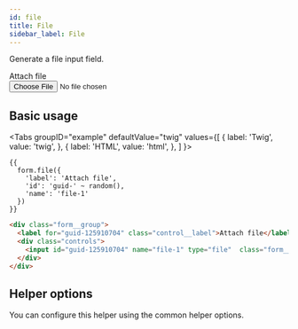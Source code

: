 ```yaml
---
id: file
title: File
sidebar_label: File
---
```



Generate a file input field.

<div className="d-example">
  <div className="form__group">
    <label htmlFor="guid-125910704" className="control__label">Attach file</label>
    <div className="controls">
      <input id="guid-125910704" name="file-1" type="file"  className="form__control file" />
    </div>
  </div>
</div>

## Basic usage

<Tabs
  groupID="example"
  defaultValue="twig"
  values={[
    { label: 'Twig', value: 'twig', },
    { label: 'HTML', value: 'html', },
  ]
}>
<TabItem value="twig">

```twig
{{
  form.file({
    'label': 'Attach file',
    'id': 'guid-' ~ random(),
    'name': 'file-1'
  })
}}
```

</TabItem>
<TabItem value="html">

```html
<div class="form__group">
  <label for="guid-125910704" class="control__label">Attach file</label>
  <div class="controls">
    <input id="guid-125910704" name="file-1" type="file"  class="form__control file" />
  </div>
</div>
```

</TabItem>
</Tabs>

## Helper options

You can configure this helper using the common helper options.
